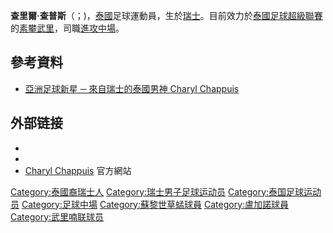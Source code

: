 {{Infobox football biography
| name           = 查里爾·查普斯
| fullname       = Charyl Yannic Chappuis
| image          = Chappuis Charyl.jpg
| image_size     = 320px
| caption        = 
| birth_date     = {{birth date and age|df=y|1992|1|12}}
| birth_place    = {{SUI}}[[克洛滕|克洛滕]]
| height         = {{height|m=1.77}}
| currentclub    = [[素攀武里足球會|素攀武里]]
| clubnumber     = 7
| position       = [[中場_#進攻中場|進攻中場]]
| youthyears1    = 1999–2000 
| youthclubs1    = FC Kloten
| youthyears2    = 2000–2003 
| youthclubs2    = YF Juventus
| youthyears3    = 2003–2009 
| youthclubs3    = [[蘇黎世草蜢足球俱樂部|蘇黎世草蜢]]
| years1         = 2009–2011 | clubs1 = [[蘇黎世草蜢足球俱樂部|蘇黎世草蜢]] | caps1 = 26 | goals1 = 3
| years2         = 2010–2012 | clubs2 = [[蘇黎世草蜢足球俱樂部|蘇黎世草蜢]]    | caps2 = 0  | goals2 = 0
| years3         = 2011–2012 | clubs3 = → [[洛迦諾足球會|洛迦諾]] ([[借用_(足球)|借用]])      | caps3 = 26 | goals3 = 2
| years4         = 2012      | clubs4 = → [[盧加諾足球會|盧加諾]] ([[借用_(足球)|借用]])       | caps4 = 16 | goals4 = 0
| years5         = 2013–2014 | clubs5 = [[武里南聯足球俱樂部|武里南聯]]      | caps5 = 28 | goals5 = 2
| years6         = 2014      | clubs6 = → [[素攀武里足球會|素攀武里]] ([[借用_(足球)|借用]])     | caps6 = 17 | goals6 = 2
| years7         = 2015–     | clubs7 = [[素攀武里足球會|素攀武里]]              | caps7 = 17 | goals7 = 3
| nationalyears1 = 2006–2007 | nationalteam1 = 瑞士 U15
| nationalcaps1  = 5         | nationalgoals1 = 0
| nationalyears2 = 2007–2008 | nationalteam2 = 瑞士 U16
| nationalcaps2  = 8         | nationalgoals2 = 0
| nationalyears3 = 2008–2009 | nationalteam3 =  瑞士 U17
| nationalcaps3  = 15        | nationalgoals3 = 0
| nationalyears4 = 2009–2010 | nationalteam4 = 瑞士  U18
| nationalcaps4  = 14        | nationalgoals4 = 1
| nationalyears5 = 2010–2011 | nationalteam5 =  瑞士 U19
| nationalcaps5  = 6         | nationalgoals5 = 0
| nationalyears6 = 2011      | nationalteam6 =  瑞士 U20
| nationalcaps6  = 2         | nationalgoals6 = 0
| nationalyears7 = 2013–2014 | nationalteam7 = 泰國 U23
| nationalcaps7  = 14        | nationalgoals7 = 4
| nationalyears8 = 2014–     | nationalteam8 = [[泰國國家足球隊|泰國]]
| nationalcaps8  = 17         | nationalgoals8 = 5
| manageryears1  =           | managerclubs1 = 
| medaltemplates = {{medalTeam|Switzerland national under-17 football team|Switzerland U-17}}
                   {{MedalCompetition|[[FIFA_U-17_World_Cup|FIFA U-17 World Cup]]}}
                   {{Medal|W|[[2009_FIFA_U-17_World_Cup|FIFA U-17 World Cup 2009]]|[[2009_FIFA_U-17_World_Cup|Football]]}}
                   {{medalTeam|Thailand under-23}}
                   {{MedalCompetition|[[Sea_Games|Sea Games]]}}
                   {{MedalGold|[[2013_Southeast_Asian_Games|Sea Games 2013]]|[[Football_at_the_2013_Southeast_Asian_Games|Football]]}}
                   {{medalTeam|Thailand}}
                   {{MedalCompetition|[[Asean_Football_Championship|Asean Football Championship]]}}
                   {{medalW|[[2014_AFF_Championship|AFF Suzuki Cup 2014]]|[[2014_AFF_Championship|2014]]}}
                   {{medalW|[[2016_AFF_Championship|AFF Suzuki Cup 2016]]|[[2016_AFF_Championship|2016]]}}
| pcupdate       = 14 August 2016
| ntupdate       = 2 September 2016 
}}
'''查里爾·查普斯'''（{{Thai|t='''ชาริล ยานนิส ชาปุย'''|r=Charyl Chappuis}}；{{bd|1992年|1月12日}})，[[泰國|泰國]]足球運動員，生於[[瑞士|瑞士]]。目前效力於[[泰國足球超級聯賽|泰國足球超級聯賽]]的[[素攀武里足球會|素攀武里]]，司職[[中場_#進攻中場|進攻中場]]。

==參考資料==
{{Reflist}}
* [http://football.fanpiece.com/tomyumball/%E5%86%AC%E8%94%AD%E6%B3%A2-%E4%BA%9E%E6%B4%B2%E8%B6%B3%E7%90%83%E6%96%B0%E6%98%9F-%E2%94%80-%E4%BE%86%E8%87%AA%E7%91%9E%E5%A3%AB%E7%9A%84%E6%B3%B0%E5%9C%8B%E7%94%B7%E7%A5%9E-Charyl-Chappuis-c1161333.html?pageno=1&mode=popup 亞洲足球新星 ─ 來自瑞士的泰國男神 Charyl Chappuis] {{Wayback|url=http://football.fanpiece.com/tomyumball/%E5%86%AC%E8%94%AD%E6%B3%A2-%E4%BA%9E%E6%B4%B2%E8%B6%B3%E7%90%83%E6%96%B0%E6%98%9F-%E2%94%80-%E4%BE%86%E8%87%AA%E7%91%9E%E5%A3%AB%E7%9A%84%E6%B3%B0%E5%9C%8B%E7%94%B7%E7%A5%9E-Charyl-Chappuis-c1161333.html?pageno=1&mode=popup |date=20191129015843 }}



==外部链接==
*{{Twitter|charylchappuis|查里爾·查普斯}}
*{{FIFA player|311460}}
*[http://www.charyl-chappuis.com/de/ Charyl Chappuis] {{Wayback|url=http://www.charyl-chappuis.com/de/ |date=20210123132113 }} 官方網站


{{DEFAULTSORT:Charyl Chappuis}}
[[Category:泰國裔瑞士人|Category:泰國裔瑞士人]]
[[Category:瑞士男子足球运动员|Category:瑞士男子足球运动员]]
[[Category:泰国足球运动员|Category:泰国足球运动员]]
[[Category:足球中場|Category:足球中場]]
[[Category:蘇黎世草蜢球員|Category:蘇黎世草蜢球員]]
[[Category:盧加諾球員|Category:盧加諾球員]]
[[Category:武里喃联球员|Category:武里喃联球员]]